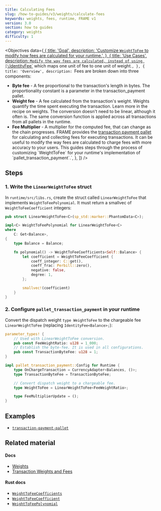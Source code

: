```yaml
---
title: Calculating Fees
slug: /how-to-guides/v3/weights/calculate-fees
keywords: weights, fees, runtime, FRAME v1
version: 3.0
section: how to guides
category: weights
difficulty: 1
---
```


<Objectives
  data={[
    {
      title: 'Goal',
      description: 'Customize `WeightToFee` to modify how fees are calculated for your runtime.',
    },
    {
      title: 'Use Cases',
      description: `Modify the way fees are calculated, instead of using [\`IdentityFee\`](/rustdocs/latest/frame_support/weights/struct.IdentityFee.html) which maps one unit of fee to one unit of weight.`,
    },
    {
      title: 'Overview',
      description: `Fees are broken down into three components:
- **Byte fee** - A fee proportional to the transaction's length in bytes. The proportionality 
constant is a parameter in the transaction_payment pallet.
- **Weight fee** - A fee calculated from the transaction's weight. Weights quantify the time 
spent executing the transaction. Learn more in the recipe on weights. The conversion doesn't 
need to be linear, although it often is. The same conversion function is applied across all 
transactions from all pallets in the runtime.
- **Fee Multiplier** - A multiplier for the computed fee, that can change as the chain progresses.
FRAME provides the [transaction payment pallet](https://github.com/paritytech/substrate/tree/master/frame/transaction-payment) 
for calculating and collecting fees for executing transactions. It can be useful to modify 
the way fees are calculated to charge fees with more accuracy to your users. This guides steps 
through the process of customizing \`WeightToFee\` for your runtime's implementation of \`pallet_transaction_payment\`.`,
    },
  ]}
/>

## Steps

### 1. Write the `LinearWeightToFee` struct

In `runtime/src/libs.rs`, create the struct called `LinearWeightToFee` that implements `WeightToFeePolynomial`. It must return
a smallvec of `WeightToFeeCoefficient` integers:

```rust
pub struct LinearWeightToFee<C>(sp_std::marker::PhantomData<C>);

impl<C> WeightToFeePolynomial for LinearWeightToFee<C>
where
	C: Get<Balance>,
{
	type Balance = Balance;

	fn polynomial() -> WeightToFeeCoefficients<Self::Balance> {
		let coefficient = WeightToFeeCoefficient {
			coeff_integer: C::get(),
			coeff_frac: Perbill::zero(),
			negative: false,
			degree: 1,
		};

		smallvec!(coefficient)
	}
}
```

### 2. Configure `pallet_transaction_payment` in your runtime

Convert the dispatch weight
`type WeightToFee` to the chargeable fee `LinearWeightToFee` (replacing `IdentityFee<Balance>;`):

```rust
parameter_types! {
    // Used with LinearWeightToFee conversion.
	pub const FeeWeightRatio: u128 = 1_000;
	// Establish the byte-fee. It is used in all configurations.
	pub const TransactionByteFee: u128 = 1;
}

impl pallet_transaction_payment::Config for Runtime {
	type OnChargeTransaction = CurrencyAdapter<Balances, ()>;
	type TransactionByteFee = TransactionByteFee;

	// Convert dispatch weight to a chargeable fee.
	type WeightToFee = LinearWeightToFee<FeeWeightRatio>;

	type FeeMultiplierUpdate = ();
}
```

## Examples

- [`transaction-payment-pallet`][transaction-frame]

## Related material

#### Docs

- [Weights](/v3/concepts/weight)
- [Transaction Weights and Fees](/v3/runtime/weights-and-fees)

#### Rust docs

- [`WeightToFeeCoefficients`](/rustdocs/latest/frame_support/weights/type.WeightToFeeCoefficients.html)
- [`WeightToFeeCoefficient`](/rustdocs/latest/frame_support/weights/type.WeightToFeeCoefficient.html)
- [`WeightToFeePolynomial`](/rustdocs/latest/frame_support/weights/trait.WeightToFeePolynomial.html)

[transaction-frame]: https://github.com/paritytech/substrate/tree/master/frame/transaction-payment
